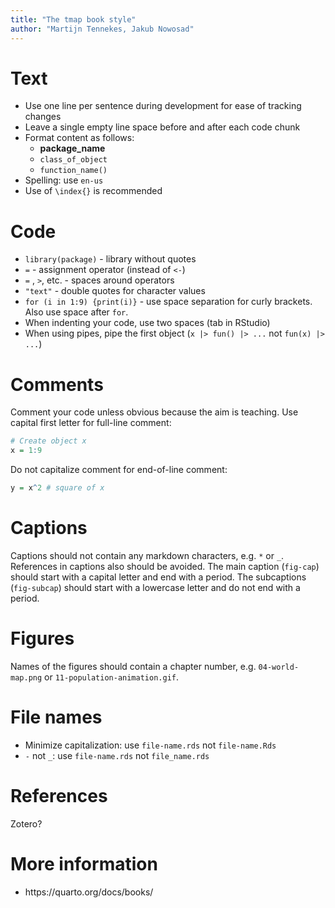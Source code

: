```yaml
---
title: "The tmap book style"
author: "Martijn Tennekes, Jakub Nowosad"
---
```


# Text

- Use one line per sentence during development for ease of tracking changes
- Leave a single empty line space before and after each code chunk
- Format content as follows: 
    - **package_name**
    - `class_of_object`
    - `function_name()`
- Spelling: use `en-us`
- Use of `\index{}` is recommended

# Code

- `library(package)` - library without quotes
- `=` - assignment operator (instead of `<-`)
- ` = ` , ` > `, etc. - spaces around operators
- `"text"` - double quotes for character values
- `for (i in 1:9) {print(i)}` - use space separation for curly brackets. Also use space after `for`.
- When indenting your code, use two spaces (tab in RStudio)
- When using pipes, pipe the first object (`x |> fun() |> ...` not `fun(x) |> ...`)

# Comments

Comment your code unless obvious because the aim is teaching.
Use capital first letter for full-line comment:

```r
# Create object x
x = 1:9
```

Do not capitalize comment for end-of-line comment:

```r
y = x^2 # square of x
```

# Captions

Captions should not contain any markdown characters, e.g. `*` or `_`. 
References in captions also should be avoided.
The main caption (`fig-cap`) should start with a capital letter and end with a period.
The subcaptions (`fig-subcap`) should start with a lowercase letter and do not end with a period.

# Figures

Names of the figures should contain a chapter number, e.g. `04-world-map.png` or `11-population-animation.gif`.

# File names

- Minimize capitalization: use `file-name.rds` not `file-name.Rds`
- `-` not `_`: use `file-name.rds` not `file_name.rds`

# References

Zotero?

# More information

- https://quarto.org/docs/books/
